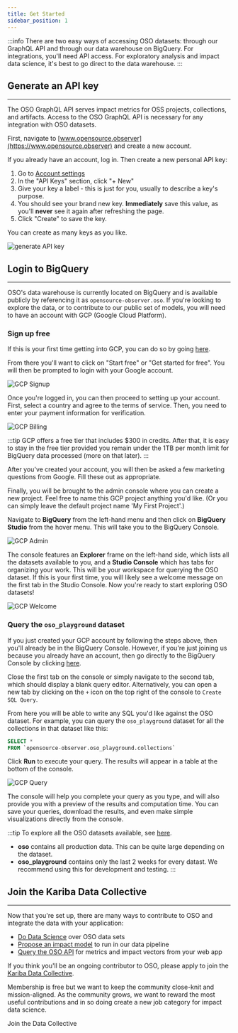 ```yaml
---
title: Get Started
sidebar_position: 1
---
```



:::info
There are two easy ways of accessing OSO datasets: through our GraphQL API and through our data warehouse on BigQuery. For integrations, you'll need API access. For exploratory analysis and impact data science, it's best to go direct to the data warehouse. 
:::

## Generate an API key

---

The OSO GraphQL API serves impact metrics for OSS projects, collections, and artifacts. Access to the OSO GraphQL API is necessary for any integration with OSO datasets. 

First, navigate to [www.opensource.observer](https://www.opensource.observer) and create a new account.

If you already have an account, log in. Then create a new personal API key:

1. Go to [Account settings](https://www.opensource.observer/app/settings)
2. In the "API Keys" section, click "+ New"
3. Give your key a label - this is just for you, usually to describe a key's purpose.
4. You should see your brand new key. **Immediately** save this value, as you'll **never** see it again after refreshing the page.
5. Click "Create" to save the key.

You can create as many keys as you like.

![generate API key](./generate-api-key.png)

## Login to BigQuery

---

OSO's data warehouse is currently located on BigQuery and is available publicly by
referencing it as `opensource-observer.oso`. If you're looking to explore the
data, or to contribute to our public set of models, you will need to have an
account with GCP (Google Cloud Platform).


### Sign up free


If this is your first time getting into GCP, you can do so by going
[here](https://cloud.google.com/).

From there you'll want to click on "Start free" or "Get started for free". You will then be prompted to login with your Google account.

![GCP Signup](./gcp_signup.png)


Once you're logged in, you can then proceed to setting up your account. First, select a country and agree to the terms of service. Then, you need to enter your payment information for verification.

![GCP Billing](./gcp_billing.png)

:::tip
GCP offers a free tier that includes $300 in credits. After that, it is easy to stay in the free tier provided you remain under the
1TB per month limit for BigQuery data processed (more on that later).
:::


After you've created your account, you will then be asked a few marketing questions from Google. Fill these out as appropriate.

Finally, you will be brought to the admin console where you can create a new project. Feel free to name this GCP project anything you'd like. (Or you can simply leave the default project name 'My First Project'.)

Navigate to **BigQuery** from the left-hand menu and then click on **BigQuery Studio** from the hover menu. This will take you to the BigQuery Console.

![GCP Admin](./gcp_admin.png)

The console features an **Explorer** frame on the left-hand side, which lists all the datasets available to you, and a **Studio Console** which has tabs for organizing your work. This will be your workspace for querying the OSO dataset. If this is your first time, you will likely see a welcome message on the first tab in the Studio Console. Now you're ready to start exploring OSO datasets!

![GCP Welcome](./gcp_welcome.png)

### Query the `oso_playground` dataset

If you just created your GCP account by following the steps above, then you'll already be in the BigQuery Console. However, if you're just joining us because you already have an account, then go directly to the BigQuery Console by clicking [here](https://console.cloud.google.com/bigquery).

Close the first tab on the console or simply navigate to the second tab, which should display a blank query editor. Alternatively, you can open a new tab by clicking on the `+` icon on the top right of the console to `Create SQL Query`.

From here you will be able to write any SQL you'd like against the OSO dataset. For example, you can query the `oso_playground` dataset for all the collections in that dataset like this:

```sql
SELECT *
FROM `opensource-observer.oso_playground.collections`
```

Click **Run** to execute your query. The results will appear in a table at the bottom of the console.

![GCP Query](./gcp_query.png)


The console will help you complete your query as you type, and will also provide you with a preview of the results and computation time. You can save your queries, download the results, and even make simple visualizations directly from the console.

:::tip
To explore all the OSO datasets available, see [here](https://console.cloud.google.com/bigquery?project=opensource-observer).

- **oso** contains all production data. This can be quite large depending on the dataset.
- **oso\_playground** contains only the last 2 weeks for every datast. We recommend using this for development and testing.
:::

## Join the Kariba Data Collective

---

Now that you're set up, there are many ways to contribute to OSO and integrate the data with your application:

- [Do Data Science](../integrate/data-science) over OSO data sets
- [Propose an impact model](../contribute/impact-models) to run in our data pipeline
- [Query the OSO API](../integrate/api) for metrics and impact vectors from your web app

If you think you'll be an ongoing contributor to OSO, please apply to join the [Kariba Data Collective](https://kariba.network). 

Membership is free but we want to keep the community close-knit and mission-aligned. As the community grows, we want to reward the most useful contributions and in so doing create a new job category for impact data science.

<Link to="https://kariba.network" className="button button--secondary button--lg">Join the Data Collective</Link>
